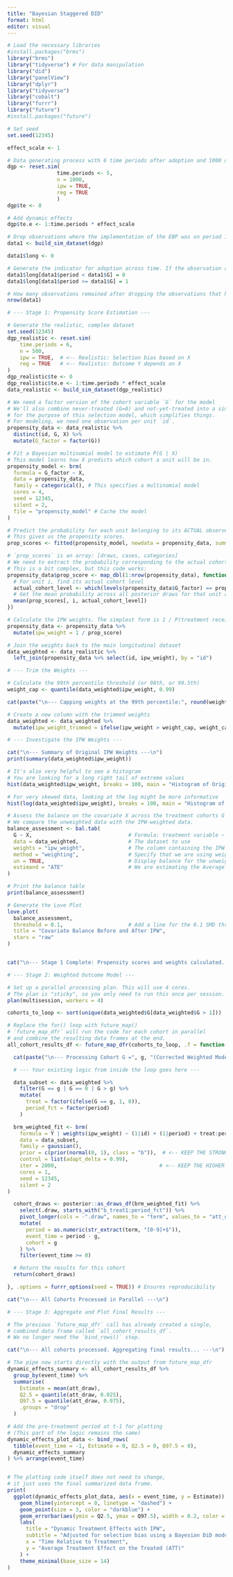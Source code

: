 ```yaml
---
title: "Bayesian Staggered DID"
format: html
editor: visual
---
```


```r
# Load the necessary libraries
#install.packages("brms")
library("brms")
library("tidyverse") # For data manipulation
library("did")
library("panelView")
library("dplyr")
library("tidyverse")
library("cobalt")
library("furrr")
library("future")
#install.packages("future")
```

```r
# Set seed
set.seed(12345)

effect_scale <- 1

# Data generating process with 6 time periods after adoption and 1000 observations
dgp <- reset.sim(
                time.periods <- 5,
                n = 1000,
                ipw = TRUE,
                reg = TRUE
                )
dgp$te <- 0

# Add dynamic effects
dgp$te.e <- 1:time.periods * effect_scale

# Drop observations where the implementation of the EBP was on period 1. According to Callaway & Sant'Anna, these observations do not help in estimating the ATT(g, t). 
data1 <- build_sim_dataset(dgp)

data1$long <- 0

# Generate the indicator for adoption across time. If the observation adopts the EBP, they will be coded as 1 at the time of adoption and 1 for all periods after. 
data1$long[data1$period < data1$G] = 0
data1$long[data1$period >= data1$G] = 1

# How many observations remained after dropping the observations that had adopted the EBP at time period = 1
nrow(data1)
```





```r
# --- Stage 1: Propensity Score Estimation ---

# Generate the realistic, complex dataset
set.seed(12345)
dgp_realistic <- reset.sim(
    time.periods = 6,
    n = 500,
    ipw = TRUE,  # <-- Realistic: Selection bias based on X
    reg = TRUE   # <-- Realistic: Outcome Y depends on X
)
dgp_realistic$te <- 0
dgp_realistic$te.e <- 1:time.periods * effect_scale
data_realistic <- build_sim_dataset(dgp_realistic)

# We need a factor version of the cohort variable `G` for the model
# We'll also combine never-treated (G=0) and not-yet-treated into a single "control" category
# for the purpose of this selection model, which simplifies things.
# For modeling, we need one observation per unit `id`.
propensity_data <- data_realistic %>%
  distinct(id, G, X) %>%
  mutate(G_factor = factor(G))

# Fit a Bayesian multinomial model to estimate P(G | X)
# This model learns how X predicts which cohort a unit will be in.
propensity_model <- brm(
  formula = G_factor ~ X,
  data = propensity_data,
  family = categorical(), # This specifies a multinomial model
  cores = 4,
  seed = 12345,
  silent = 2,
  file = "propensity_model" # Cache the model
)

# Predict the probability for each unit belonging to its ACTUAL observed cohort
# This gives us the propensity scores.
prop_scores <- fitted(propensity_model, newdata = propensity_data, summary = FALSE)
```


```r
# `prop_scores` is an array: [draws, cases, categories]
# We need to extract the probability corresponding to the actual cohort for each unit
# This is a bit complex, but this code works:
propensity_data$prop_score <- map_dbl(1:nrow(propensity_data), function(i) {
  # For unit i, find its actual cohort level
  actual_cohort_level <- which(levels(propensity_data$G_factor) == propensity_data$G_factor[i])
  # Get the mean probability across all posterior draws for that unit and that cohort
  mean(prop_scores[, i, actual_cohort_level])
})
```


```r
# Calculate the IPW weights. The simplest form is 1 / P(treatment received)
propensity_data <- propensity_data %>%
  mutate(ipw_weight = 1 / prop_score)

# Join the weights back to the main longitudinal dataset
data_weighted <- data_realistic %>%
  left_join(propensity_data %>% select(id, ipw_weight), by = "id")
```

```r
# --- Trim the Weights ---

# Calculate the 99th percentile threshold (or 98th, or 99.5th)
weight_cap <- quantile(data_weighted$ipw_weight, 0.99)

cat(paste("\n--- Capping weights at the 99th percentile:", round(weight_cap, 2), "---\n"))

# Create a new column with the trimmed weights
data_weighted <- data_weighted %>%
  mutate(ipw_weight_trimmed = ifelse(ipw_weight > weight_cap, weight_cap, ipw_weight))
```


```r
# --- Investigate the IPW Weights ---

cat("\n--- Summary of Original IPW Weights ---\n")
print(summary(data_weighted$ipw_weight))

# It's also very helpful to see a histogram
# You are looking for a long right tail of extreme values
hist(data_weighted$ipw_weight, breaks = 100, main = "Histogram of Original IPW Weights")

# For very skewed data, looking at the log might be more informative
hist(log(data_weighted$ipw_weight), breaks = 100, main = "Histogram of Log(IPW Weights)")
```



```r

# Assess the balance on the covariate X across the treatment cohorts G
# We compare the unweighted data with the IPW-weighted data.
balance_assessment <- bal.tab(
  G ~ X,                               # Formula: treatment variable ~ covariates
  data = data_weighted,                # The dataset to use
  weights = "ipw_weight",              # The column containing the IPW weights
  method = "weighting",                # Specify that we are using weights
  un = TRUE,                           # Display balance for the unweighted data as well
  estimand = "ATE"                     # We are estimating the Average Treatment Effect
)

# Print the balance table
print(balance_assessment)

# Generate the Love Plot
love.plot(
  balance_assessment,
  threshold = 0.1,                     # Add a line for the 0.1 SMD threshold
  title = "Covariate Balance Before and After IPW",
  stars = "raw"
)


cat("\n--- Stage 1 Complete: Propensity scores and weights calculated. ---\n")
```




```r
# --- Stage 2: Weighted Outcome Model ---

# Set up a parallel processing plan. This will use 4 cores.
# The plan is "sticky", so you only need to run this once per session.
plan(multisession, workers = 4)

cohorts_to_loop <- sort(unique(data_weighted$G[data_weighted$G > 1]))

# Replace the for() loop with future_map()
# `future_map_dfr` will run the code for each cohort in parallel
# and combine the resulting data frames at the end.
all_cohort_results_df <- future_map_dfr(cohorts_to_loop, .f = function(g) {

  cat(paste("\n--- Processing Cohort G =", g, "(Corrected Weighted Model) ---\n"))

  # --- Your existing logic from inside the loop goes here ---

  data_subset <- data_weighted %>%
    filter(G == g | G == 0 | G > g) %>%
    mutate(
      treat = factor(ifelse(G == g, 1, 0)),
      period_fct = factor(period)
    )

  brm_weighted_fit <- brm(
    formula = Y | weights(ipw_weight) ~ (1|id) + (1|period) + treat:period_fct, # <-- WEIGHTS ARE BACK IN
    data = data_subset,
    family = gaussian(),
    prior = c(prior(normal(0, 1), class = "b")),  # <-- KEEP THE STRONG PRIOR
    control = list(adapt_delta = 0.99),
    iter = 2000,                                 # <-- KEEP THE HIGHER ITERATIONS
    cores = 1,
    seed = 12345,
    silent = 2
)

  cohort_draws <- posterior::as_draws_df(brm_weighted_fit) %>%
    select(.draw, starts_with("b_treat1:period_fct")) %>%
    pivot_longer(cols = -".draw", names_to = "term", values_to = "att_draw") %>%
    mutate(
      period = as.numeric(str_extract(term, "[0-9]+$")),
      event_time = period - g,
      cohort = g
    ) %>%
    filter(event_time >= 0)

  # Return the results for this cohort
  return(cohort_draws)

}, .options = furrr_options(seed = TRUE)) # Ensures reproducibility

cat("\n--- All Cohorts Processed in Parallel ---\n")

```


```r
# --- Stage 3: Aggregate and Plot Final Results ---

# The previous `future_map_dfr` call has already created a single,
# combined data frame called `all_cohort_results_df`.
# We no longer need the `bind_rows()` step.

cat("\n--- All cohorts processed. Aggregating final results... ---\n")

# The pipe now starts directly with the output from future_map_dfr
dynamic_effects_summary <- all_cohort_results_df %>%
  group_by(event_time) %>%
  summarise(
    Estimate = mean(att_draw),
    Q2.5 = quantile(att_draw, 0.025),
    Q97.5 = quantile(att_draw, 0.975),
    .groups = "drop"
  )

# Add the pre-treatment period at t-1 for plotting
# (This part of the logic remains the same)
dynamic_effects_plot_data <- bind_rows(
  tibble(event_time = -1, Estimate = 0, Q2.5 = 0, Q97.5 = 0),
  dynamic_effects_summary
) %>% arrange(event_time)


# The plotting code itself does not need to change,
# it just uses the final summarized data frame.
print(
  ggplot(dynamic_effects_plot_data, aes(x = event_time, y = Estimate)) +
    geom_hline(yintercept = 0, linetype = "dashed") +
    geom_point(size = 3, color = "darkblue") +
    geom_errorbar(aes(ymin = Q2.5, ymax = Q97.5), width = 0.2, color = "darkblue") +
    labs(
      title = "Dynamic Treatment Effects with IPW",
      subtitle = "Adjusted for selection bias using a Bayesian DiD model with IPW",
      x = "Time Relative to Treatment",
      y = "Average Treatment Effect on the Treated (ATT)"
    ) +
    theme_minimal(base_size = 14)
)
```


